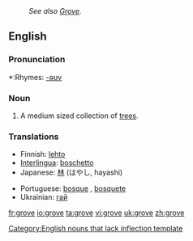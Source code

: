 :''See also [[Grove]].''
==English==

===Pronunciation===
*:Rhymes: [[Rhymes:English:-əʊv|-əʊv]]

===Noun===
{{en-noun}}
# A medium sized collection of [[tree]]s.

===Translations===
{{top}}
*Finnish: [[lehto]]
*[[Interlingua]]: [[boschetto]]
*Japanese: [[林]] (はやし, hayashi)
{{mid}}
*Portuguese: [[bosque]] {{m}}, [[bosquete]] {{m}}
*Ukrainian: [[:uk:Гай|гай]] {{m}}
{{bottom}}

[[Category:English nouns that lack inflection template]]

[[fr:grove]]
[[io:grove]]
[[ta:grove]]
[[vi:grove]]
[[uk:grove]]
[[zh:grove]]